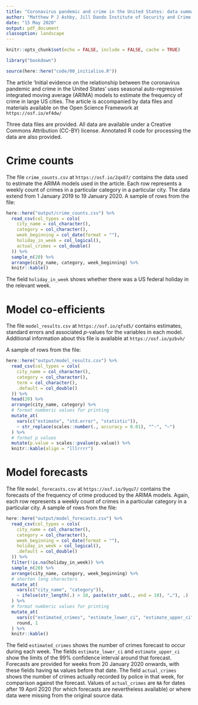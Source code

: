 ```yaml
---
title: "Coronavirus pandemic and crime in the United States: data summary"
author: "Matthew P J Ashby, Jill Dando Institute of Security and Crime Science, University College London"
date: "15 May 2020"
output: pdf_document
classoption: landscape
---
```


```r
knitr::opts_chunk$set(echo = FALSE, include = FALSE, cache = TRUE)

library("bookdown")

source(here::here("code/00_initialise.R"))
```

The article 'Initial evidence on the relationship between the coronavirus pandemic and crime in the United States' uses seasonal auto-regressive integrated moving average (ARIMA) models to estimate the frequency of crime in large US cities. The article is accompanied by data files and materials available on the Open Science Framework at `https://osf.io/ef4dw/`

Three data files are provided. All data are available under a Creative Commons Attribution (CC-BY) license. Annotated R code for processing the data are also provided.


\pagebreak

# Crime counts

The file `crime_counts.csv` at `https://osf.io/2qx87/` contains the data used to estimate the ARIMA models used in the article. Each row represents a weekly count of crimes in a particular category in a particular city. The data extend from 1 January 2019 to 19 January 2020. A sample of rows from the file:

```r
here::here("output/crime_counts.csv") %>% 
  read_csv(col_types = cols(
    city_name = col_character(),
    category = col_character(),
    week_beginning = col_date(format = ""),
    holiday_in_week = col_logical(),
    actual_crimes = col_double()
  )) %>% 
  sample_n(20) %>% 
  arrange(city_name, category, week_beginning) %>% 
  knitr::kable()
```

The field `holiday_in_week` shows whether there was a US federal holiday in the relevant week.


\pagebreak

# Model co-efficients

The file `model_results.csv` at `https://osf.io/qfsd5/` contains estimates, standard errors and associated $p$-values for the variables in each model. Additional information about this file is available at `https://osf.io/pzbvh/`

A sample of rows from the file:

```r
here::here("output/model_results.csv") %>% 
  read_csv(col_types = cols(
    city_name = col_character(), 
    category = col_character(),
    term = col_character(),
    .default = col_double()
  )) %>% 
  head(20) %>% 
  arrange(city_name, category) %>% 
  # format numberic values for printing
  mutate_at(
    vars(c("estimate", "std.error", "statistic")), 
    ~ str_replace(scales::number(., accuracy = 0.01), "^-", "–")
  ) %>% 
  # format p values
  mutate(p.value = scales::pvalue(p.value)) %>% 
  knitr::kable(align = "lllrrrr")
```


\pagebreak

# Model forecasts

The file `model_forecasts.csv` at `https://osf.io/9yqu7/` contains the forecasts of the frequency of crime produced by the ARIMA models. Again, each row represents a weekly count of crimes in a particular category in a particular city. A sample of rows from the file:

```r
here::here("output/model_forecasts.csv") %>% 
  read_csv(col_types = cols(
    city_name = col_character(),
    category = col_character(),
    week_beginning = col_date(format = ""),
    holiday_in_week = col_logical(),
    .default = col_double()
  )) %>% 
  filter(!is.na(holiday_in_week)) %>% 
  sample_n(20) %>% 
  arrange(city_name, category, week_beginning) %>% 
  # shorten long characters
  mutate_at(
    vars(c("city_name", "category")),
    ~ ifelse(str_length(.) > 10, paste(str_sub(., end = 10), "…"), .)
  ) %>% 
  # format numberic values for printing
  mutate_at(
    vars(c("estimated_crimes", "estimate_lower_ci", "estimate_upper_ci")), 
    round, 1
  ) %>% 
  knitr::kable()
```

The field `estimated_crimes` shows the number of crimes forecast to occur during each week. The fields `estimate_lower_ci` and `estimate_upper_ci` show the limits of the 99% confidence interval around that forecast. Forecasts are provided for weeks from 20 January 2020 onwards, with these fields having `NA` values before that date. The field `actual_crimes` shows the number of crimes actually recorded by police in that week, for comparison against the forecast. Values of `actual_crimes` are `NA` for dates after 19 April 2020 (for which forecasts are nevertheless available) or where data were missing from the original source data.

